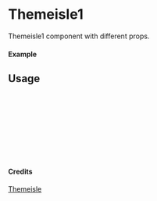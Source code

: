 
<Meta of={Themeisle1} title="Themeisle/Themeisle1" />

# Themeisle1

Themeisle1 component with different props.

#### Example

<Canvas of={Themeisle1.Primary} />

## Usage

```ts
import { Themeisle1 } from "yadl-ui";

const Example = () => {
  return (
      <Themeisle1 />
  );
};

export default Example;
```

#### Credits
[Themeisle](https://themeisle.com/illustrations)
